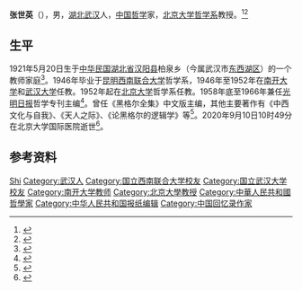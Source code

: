{{Otheruses|other=名为张世英的其他人物|张世英}}

'''张世英'''（{{bd|1921年|5月20日|2020年|9月10日|catIdx=Zhang}}），男，[[湖北|湖北]][[武汉|武汉]]人，[[中国|中国]][[哲学|哲学]]家，[[北京大学哲学系|北京大学哲学系]]教授。<ref>{{Cite book|title=中国当代文化名人小传|author=伍杰主编; 崔运玺, 王伟华, 周昌喜副主编|publisher=辽宁人民出版社|year=1993|isbn=9787205022938|location=沈阳|pages=}}</ref><ref>{{Cite book|title=中华当代文化名人大辞典|author=张品兴, 殷登祥, 陈有进等主编|publisher=中国广播电视出版社|year=1992|isbn=9787504315137|location=北京|pages=}}</ref>

== 生平 ==
1921年5月20日生于[[中华民国|中华民国]][[湖北省|湖北省]][[汉阳县|汉阳县]]柏泉乡（今属武汉市[[东西湖区|东西湖区]]）的一个教师家庭<ref>{{cite news |author1=张晓岚 |title=一心为学的父亲张世英先生 |url=http://www.cflac.org.cn/zgysb/dz/ysb/history/20140709/index.htm?page=/page_8/201407/t20140709_262110.htm&pagenum=8 |work=中国艺术报 |date=2014-07-09 |archiveurl=https://web.archive.org/web/20200911164628/http://www.cflac.org.cn/zgysb/dz/ysb/history/20140709/index.htm?page=%2Fpage_8%2F201407%2Ft20140709_262110.htm&pagenum=8 |archivedate=2020-09-11 |page=8 |accessdate=2020-10-09 |dead-url=no }}</ref>。1946年毕业于[[昆明|昆明]][[西南联合大学|西南联合大学]]哲学系，1946年至1952年在[[南开大学|南开大学]]和[[武汉大学|武汉大学]]任教。1952年起在[[北京大学|北京大学]]哲学系任教。1958年底至1966年兼任[[光明日报|光明日报]]哲学专刊主编<ref>{{cite news |title=光明70岁，老朋友这样说 |url=http://epaper.gmw.cn/gmrb/html/2019-06/17/nw.D110000gmrb_20190617_1-06.htm |work=[[光明日报|光明日报]] |date=2019-06-17 |archiveurl=https://web.archive.org/web/20200911164518/http://epaper.gmw.cn/gmrb/html/2019-06/17/nw.D110000gmrb_20190617_1-06.htm |archivedate=2020-09-11 |page=6}}</ref>。曾任《黑格尔全集》中文版主编，其他主要著作有《中西文化与自我》、《天人之际》、《论黑格尔的逻辑学》等<ref>{{cite book|title=哲学导论|author=张世英|publisher=北京大学出版社|location=北京|date=2008|isbn=9787301053423}}</ref>。2020年9月10日10时49分在北京大学国际医院逝世<ref>{{cite web |title=讣告 |url=https://phil.pku.edu.cn/xwgg/xzxw/xzdt/505483.htm |publisher=北京大学哲学系 |date=2020-09-10 |access-date=2020-09-11 |archive-date=2020-10-02 |archive-url=https://web.archive.org/web/20201002025652/https://phil.pku.edu.cn/xwgg/xzxw/xzdt/505483.htm }}</ref>。

== 参考资料 ==
{{reflist}}

{{Authority control}}
{{DEFAULTSORT:Zhang张}}
[[Category:张姓|Shi]]
[[Category:武汉人|Category:武汉人]]
[[Category:国立西南联合大学校友|Category:国立西南联合大学校友]]
[[Category:国立武汉大学校友|Category:国立武汉大学校友]]
[[Category:南开大学教师|Category:南开大学教师]]
[[Category:北京大學教授|Category:北京大學教授]]
[[Category:中華人民共和國哲學家|Category:中華人民共和國哲學家]]
[[Category:中华人民共和国报纸编辑|Category:中华人民共和国报纸编辑]]
[[Category:中国回忆录作家|Category:中国回忆录作家]]